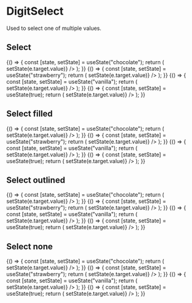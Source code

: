 
<Meta
    title="Inputs/DigitSelect"
    component={DigitSelect}
/>

# DigitSelect

Used to select one of multiple values.

## Select

<Preview>
    <Story name="Normal">
        {() => {
            const [state, setState] = useState("chocolate");
            return (
                <DigitSelect
                    upperLabel="Upper label"
                    lowerLabel="Lower label"
                    valueToTextMap={{
                        chocolate: "Chocolate",
                        vanilla: "Vanilla",
                        strawberry: "Strawberry"
                    }}
                    value={state}
                    onChange={e => setState(e.target.value)}
                />
            );
        }}
    </Story>
    <Story name="Reversed">
        {() => {
            const [state, setState] = useState("strawberry");
            return (
                <DigitSelect
                    upperLabel="Reversed"
                    lowerLabel="Lower label"
                    reverse
                    valueToTextMap={{
                        chocolate: "Chocolate",
                        vanilla: "Vanilla",
                        strawberry: "Strawberry"
                    }}
                    value={state}
                    onChange={e => setState(e.target.value)}
                />
            );
        }}
    </Story>
    <Story name="Other standard value">
        {() => {
            const [state, setState] = useState("vanilla");
            return (
                <DigitSelect
                    upperLabel="Other standard value"
                    lowerLabel="Lower label"
                    valueToTextMap={{
                        chocolate: "Chocolate",
                        vanilla: "Vanilla",
                        strawberry: "Strawberry"
                    }}
                    value={state}
                    onChange={e => setState(e.target.value)}
                />
            );
        }}
    </Story>
    <Story name="Disabled">
        {() => {
            const [state, setState] = useState(true);
            return (
                <DigitSelect
                    upperLabel="Upper label"
                    lowerLabel="Lower label"
                    disabled
                    value={state}
                    onChange={e => setState(e.target.value)}
                />
            );
        }}
    </Story>
</Preview>

## Select filled

<Preview>
    <Story name="Normal filled">
        {() => {
            const [state, setState] = useState("chocolate");
            return (
                <DigitSelect
                    upperLabel="Upper label"
                    lowerLabel="Lower label"
                    filled
                    valueToTextMap={{
                        chocolate: "Chocolate",
                        vanilla: "Vanilla",
                        strawberry: "Strawberry"
                    }}
                    value={state}
                    onChange={e => setState(e.target.value)}
                />
            );
        }}
    </Story>
    <Story name="Reversed filled">
        {() => {
            const [state, setState] = useState("strawberry");
            return (
                <DigitSelect
                    upperLabel="Reversed"
                    lowerLabel="Lower label"
                    reverse
                    filled
                    valueToTextMap={{
                        chocolate: "Chocolate",
                        vanilla: "Vanilla",
                        strawberry: "Strawberry"
                    }}
                    value={state}
                    onChange={e => setState(e.target.value)}
                />
            );
        }}
    </Story>
    <Story name="Other standard value filled">
        {() => {
            const [state, setState] = useState("vanilla");
            return (
                <DigitSelect
                    upperLabel="Other standard value"
                    lowerLabel="Lower label"
                    filled
                    valueToTextMap={{
                        chocolate: "Chocolate",
                        vanilla: "Vanilla",
                        strawberry: "Strawberry"
                    }}
                    value={state}
                    onChange={e => setState(e.target.value)}
                />
            );
        }}
    </Story>
    <Story name="Disabled filled">
        {() => {
            const [state, setState] = useState(true);
            return (
                <DigitSelect
                    upperLabel="Upper label"
                    lowerLabel="Lower label"
                    filled
                    disabled
                    value={state}
                    onChange={e => setState(e.target.value)}
                />
            );
        }}
    </Story>
</Preview>

## Select outlined

<Preview>
    <Story name="Normal outlined">
        {() => {
            const [state, setState] = useState("chocolate");
            return (
                <DigitSelect
                    upperLabel="Upper label"
                    lowerLabel="Lower label"
                    outlined
                    valueToTextMap={{
                        chocolate: "Chocolate",
                        vanilla: "Vanilla",
                        strawberry: "Strawberry"
                    }}
                    value={state}
                    onChange={e => setState(e.target.value)}
                />
            );
        }}
    </Story>
    <Story name="Reversed outlined">
        {() => {
            const [state, setState] = useState("strawberry");
            return (
                <DigitSelect
                    upperLabel="Reversed"
                    lowerLabel="Lower label"
                    reverse
                    outlined
                    valueToTextMap={{
                        chocolate: "Chocolate",
                        vanilla: "Vanilla",
                        strawberry: "Strawberry"
                    }}
                    value={state}
                    onChange={e => setState(e.target.value)}
                />
            );
        }}
    </Story>
    <Story name="Other standard value outlined">
        {() => {
            const [state, setState] = useState("vanilla");
            return (
                <DigitSelect
                    upperLabel="Other standard value"
                    lowerLabel="Lower label"
                    outlined
                    valueToTextMap={{
                        chocolate: "Chocolate",
                        vanilla: "Vanilla",
                        strawberry: "Strawberry"
                    }}
                    value={state}
                    onChange={e => setState(e.target.value)}
                />
            );
        }}
    </Story>
    <Story name="Disabled outlined">
        {() => {
            const [state, setState] = useState(true);
            return (
                <DigitSelect
                    upperLabel="Upper label"
                    lowerLabel="Lower label"
                    outlined
                    disabled
                    value={state}
                    onChange={e => setState(e.target.value)}
                />
            );
        }}
    </Story>
</Preview>

## Select none

<Preview>
    <Story name="Normal none">
        {() => {
            const [state, setState] = useState("chocolate");
            return (
                <DigitSelect
                    upperLabel="Upper label"
                    lowerLabel="Lower label"
                    allowToChooseNone={true}
                    valueToTextMap={{
                        chocolate: "Chocolate",
                        vanilla: "Vanilla",
                        strawberry: "Strawberry"
                    }}
                    value={state}
                    onChange={e => setState(e.target.value)}
                />
            );
        }}
    </Story>
    <Story name="Reversed none">
        {() => {
            const [state, setState] = useState("strawberry");
            return (
                <DigitSelect
                    upperLabel="Reversed"
                    lowerLabel="Lower label"
                    reverse
                    allowToChooseNone={true}
                    valueToTextMap={{
                        chocolate: "Chocolate",
                        vanilla: "Vanilla",
                        strawberry: "Strawberry"
                    }}
                    value={state}
                    onChange={e => setState(e.target.value)}
                />
            );
        }}
    </Story>
    <Story name="Other standard value none">
        {() => {
            const [state, setState] = useState("vanilla");
            return (
                <DigitSelect
                    upperLabel="Other standard value"
                    lowerLabel="Lower label"
                    allowToChooseNone={true}
                    valueToTextMap={{
                        chocolate: "Chocolate",
                        vanilla: "Vanilla",
                        strawberry: "Strawberry"
                    }}
                    value={state}
                    onChange={e => setState(e.target.value)}
                />
            );
        }}
    </Story>
    <Story name="Disabled none">
        {() => {
            const [state, setState] = useState(true);
            return (
                <DigitSelect
                    upperLabel="Upper label"
                    lowerLabel="Lower label"
                    allowToChooseNone={true}
                    disabled
                    value={state}
                    onChange={e => setState(e.target.value)}
                />
            );
        }}
    </Story>
</Preview>

<Props of={DigitSelect} />

